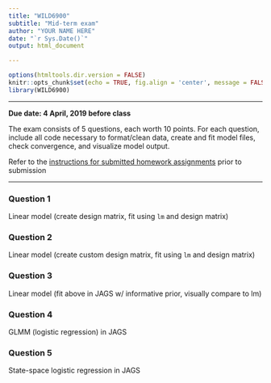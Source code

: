 ```yaml
---
title: "WILD6900"
subtitle: "Mid-term exam"
author: "YOUR NAME HERE"
date: "`r Sys.Date()`"
output: html_document

---
```


```r
options(htmltools.dir.version = FALSE)
knitr::opts_chunk$set(echo = TRUE, fig.align = 'center', message = FALSE, warning = FALSE, eval = FALSE)
library(WILD6900)
```

***

**Due date: 4 April, 2019 before class**

The exam consists of 5 questions, each worth 10 points. For each question, include all code necessary to format/clean data, create and fit model files, check convergence, and visualize model output. 

Refer to the [instructions for submitted homework assignments](https://rushinglab.github.io/WILD6900/articles/homework.html) prior to submission

***

### Question 1

Linear model (create design matrix, fit using `lm` and design matrix)

### Question 2

Linear model (create custom design matrix, fit using `lm` and design matrix)

### Question 3

Linear model (fit above in JAGS w/ informative prior, visually compare to lm)

### Question 4

GLMM (logistic regression) in JAGS


### Question 5

State-space logistic regression in JAGS
